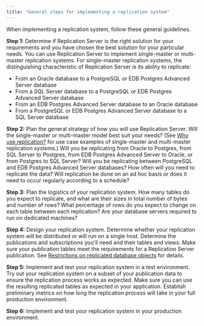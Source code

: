 ```yaml
---
title: "General steps for implementing a replication system"
---
```


<div id="general_steps" class="registered_link"></div>

When implementing a replication system, follow these general guidelines.

**Step 1:** Determine if Replication Server is the right solution for your requirements and you have chosen the best solution for your particular needs. You can use Replication Server to implement single-master or multi-master replication systems. For single-master replication systems, the distinguishing characteristic of Replication Server is its ability to replicate:
-  From an Oracle database to a PostgreSQL or EDB Postgres Advanced Server database
-  From a SQL Server database to a PostgreSQL or EDB Postgres Advanced Server database
-  From an EDB Postgres Advanced Server database to an Oracle database
-  From a PostgreSQL or EDB Postgres Advanced Server database to a SQL Server database

**Step 2:** Plan the general strategy of how you will use Replication Server. Will the single-master or multi-master model best suit your needs? (See [Why use replication?](../01_why_replication/#why_replication) for use case examples of single-master and multi-master replication systems.) Will you be replicating from Oracle to Postgres, from SQL Server to Postgres, from EDB Postgres Advanced Server to Oracle, or from Postgres to SQL Server? Will you be replicating between PostgreSQL and EDB Postgres Advanced Server databases? How often will you need to replicate the data? Will replication be done on an ad hoc basis or does it need to occur regularly according to a schedule?

**Step 3:** Plan the logistics of your replication system. How many tables do you expect to replicate, and what are their sizes in total number of bytes and number of rows? What percentage of rows do you expect to change on each table between each replication? Are your database servers required to run on dedicated machines?

**Step 4:** Design your replication system. Determine whether your replication system will be distributed or will run on a single host. Determine the publications and subscriptions you'll need and their tables and views. Make sure your publication tables meet the requirements for a Replication Server publication. See [Restrictions on replicated database objects](03_restrictions_on_replicated_database_objects/#restrictions_on_replicated_database_objects) for details.

**Step 5:** Implement and test your replication system in a test environment. Try out your replication system on a subset of your publication data to ensure the replication process works as expected. Make sure you can use the resulting replicated tables as expected in your application. Establish preliminary metrics on how long the replication process will take in your full production environment.

**Step 6:** Implement and test your replication system in your production environment.
